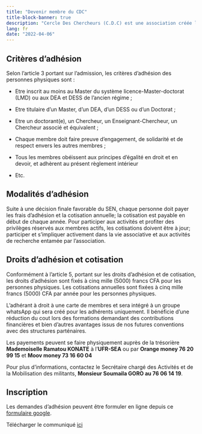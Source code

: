 ```yaml
---
title: "Devenir membre du CDC"
title-block-banner: true
description: "Cercle Des Chercheurs (C.D.C) est une association créée le 13 Octobre 2021 par récépissé N°000001270401 du 02 Février 2022. Afin de permettre un meilleur renforcement du CDC, Le secrétariat exécutif national (SEN) lance une campagne d'adhésion des personnes physiques au CDC."
lang: fr
date: "2022-04-06"
---
```


## Critères d'adhésion

Selon l'article 3 portant sur l'admission, les critères d'adhésion des personnes physiques sont :

-   Etre inscrit au moins au Master du système licence-Master-doctorat (LMD) ou aux DEA et DESS de l'ancien régime ;

-   Etre titulaire d'un Master, d'un DEA, d'un DESS ou d'un Doctorat ;

-   Etre un doctorant(e), un Chercheur, un Enseignant-Chercheur, un Chercheur associé et équivalent ;

-   Chaque membre doit faire preuve d'engagement, de solidarité et de respect envers les autres membres ;

-   Tous les membres obéissent aux principes d'égalité en droit et en devoir, et adhèrent au présent règlement intérieur

-   Etc.

## Modalités d'adhésion

Suite à une décision finale favorable du SEN, chaque personne doit payer les frais d'adhésion et la cotisation annuelle; la cotisation est payable en début de chaque année.
Pour participer aux activités et profiter des privilèges réservés aux membres actifs, les cotisations doivent être à jour; participer et s'impliquer activement dans la vie associative et aux activités de recherche entamée par l'association.

## Droits d'adhésion et cotisation

Conformément à l'article 5, portant sur les droits d'adhésion et de cotisation, les droits d'adhésion sont fixés à cinq mille (5000) francs CFA pour les personnes physiques.
Les cotisations annuelles sont fixées à cinq mille francs (5000) CFA par année pour les personnes physiques.

L'adhérant à droit à une carte de membres et sera intégré à un groupe whatsApp qui sera créé pour les adhérents uniquement.
Il bénéficie d'une réduction du cout lors des formations demandant des contributions financières et bien d'autres avantages issus de nos futures conventions avec des structures parténaires.

Les payements peuvent se faire physiquement auprès de la trésorière **Mademoiselle Ramatou KONATE** à l'**UFR-SEA** ou par **Orange money 76 20 99 15** et **Moov money 73 16 60 04**

Pour plus d'informations, contactez le Secrétaire chargé des Activités et de la Mobilisation des militants, **Monsieur Soumaila GORO au 76 06 14 19**.

## Inscription

Les demandes d'adhésion peuvent être formuler en ligne depuis ce [formulaire google](https://docs.google.com/forms/d/1nlgi6i0yfe4PR5u4pWK3Jk6CANUgaO94582fZkkVK8A/viewform?edit_requested=true "demande d'adhésion").

Télécharger le communiqué [ici](https://drive.google.com/file/d/1KwBtGYBImxC24bB-izSKm2CgwJb5G4-h/view?usp=sharing "Communiqué")
